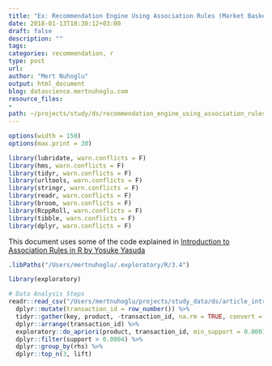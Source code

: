 ```yaml
---
title: "Ex: Recommendation Engine Using Association Rules (Market Basket) in R"
date: 2018-01-13T18:30:12+03:00 
draft: false
description: ""
tags:
categories: recommendation, r
type: post
url:
author: "Mert Nuhoglu"
output: html_document
blog: datascience.mertnuhoglu.com
resource_files:
-
path: ~/projects/study/ds/recommendation_engine_using_association_rules_in_r.Rmd
---
```


<style>
  .main-container {
    max-width: 1600px !important;
  }
</style>

``` r
options(width = 150)
options(max.print = 30)
``` 

```r
library(lubridate, warn.conflicts = F)
library(hms, warn.conflicts = F)
library(tidyr, warn.conflicts = F)
library(urltools, warn.conflicts = F)
library(stringr, warn.conflicts = F)
library(readr, warn.conflicts = F)
library(broom, warn.conflicts = F)
library(RcppRoll, warn.conflicts = F)
library(tibble, warn.conflicts = F)
library(dplyr, warn.conflicts = F)
```

This document uses some of the code explained in [Introduction to Association Rules in R by Yosuke Yasuda](https://blog.exploratory.io/introduction-to-association-rules-market-basket-analysis-in-r-7a0dd900a3e0)

```r
.libPaths("/Users/mertnuhoglu/.exploratory/R/3.4")

library(exploratory)

# Data Analysis Steps
readr::read_csv("/Users/mertnuhoglu/projects/study_data/ds/article_introduction_to_association_rules_in_r_by_yosuke_yasuda_groceries.csv", , quote = "\"", skip = 0 , col_names = FALSE , na = c("","NA")) %>%
  dplyr::mutate(transaction_id = row_number()) %>%
  tidyr::gather(key, product, -transaction_id, na.rm = TRUE, convert = TRUE) %>%
  dplyr::arrange(transaction_id) %>%
  exploratory::do_apriori(product, transaction_id, min_support = 0.0001) %>%
  dplyr::filter(support > 0.0004) %>%
  dplyr::group_by(rhs) %>%
  dplyr::top_n(3, lift)
```


